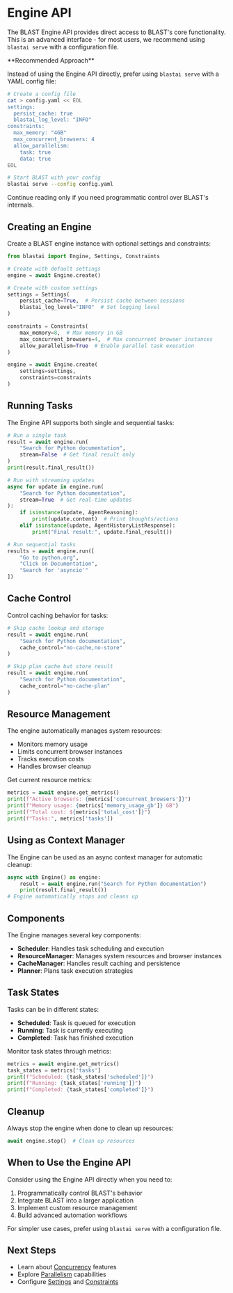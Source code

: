 # Engine API

The BLAST Engine API provides direct access to BLAST's core functionality. This is an advanced interface - for most users, we recommend using `blastai serve` with a configuration file.

<Note>
**Recommended Approach**

Instead of using the Engine API directly, prefer using `blastai serve` with a YAML config file:

```bash
# Create a config file
cat > config.yaml << EOL
settings:
  persist_cache: true
  blastai_log_level: "INFO"
constraints:
  max_memory: "4GB"
  max_concurrent_browsers: 4
  allow_parallelism:
    task: true
    data: true
EOL

# Start BLAST with your config
blastai serve --config config.yaml
```

Continue reading only if you need programmatic control over BLAST's internals.
</Note>

## Creating an Engine

Create a BLAST engine instance with optional settings and constraints:

```python
from blastai import Engine, Settings, Constraints

# Create with default settings
engine = await Engine.create()

# Create with custom settings
settings = Settings(
    persist_cache=True,  # Persist cache between sessions
    blastai_log_level="INFO"  # Set logging level
)

constraints = Constraints(
    max_memory=8,  # Max memory in GB
    max_concurrent_browsers=4,  # Max concurrent browser instances
    allow_parallelism=True  # Enable parallel task execution
)

engine = await Engine.create(
    settings=settings,
    constraints=constraints
)
```

## Running Tasks

The Engine API supports both single and sequential tasks:

```python
# Run a single task
result = await engine.run(
    "Search for Python documentation",
    stream=False  # Get final result only
)
print(result.final_result())

# Run with streaming updates
async for update in engine.run(
    "Search for Python documentation",
    stream=True  # Get real-time updates
):
    if isinstance(update, AgentReasoning):
        print(update.content)  # Print thoughts/actions
    elif isinstance(update, AgentHistoryListResponse):
        print("Final result:", update.final_result())

# Run sequential tasks
results = await engine.run([
    "Go to python.org",
    "Click on Documentation",
    "Search for 'asyncio'"
])
```

## Cache Control

Control caching behavior for tasks:

```python
# Skip cache lookup and storage
result = await engine.run(
    "Search for Python documentation",
    cache_control="no-cache,no-store"
)

# Skip plan cache but store result
result = await engine.run(
    "Search for Python documentation",
    cache_control="no-cache-plan"
)
```

## Resource Management

The engine automatically manages system resources:

- Monitors memory usage
- Limits concurrent browser instances
- Tracks execution costs
- Handles browser cleanup

Get current resource metrics:

```python
metrics = await engine.get_metrics()
print(f"Active browsers: {metrics['concurrent_browsers']}")
print(f"Memory usage: {metrics['memory_usage_gb']} GB")
print(f"Total cost: ${metrics['total_cost']}")
print(f"Tasks:", metrics['tasks'])
```

## Using as Context Manager

The Engine can be used as an async context manager for automatic cleanup:

```python
async with Engine() as engine:
    result = await engine.run("Search for Python documentation")
    print(result.final_result())
# Engine automatically stops and cleans up
```

## Components

The Engine manages several key components:

- **Scheduler**: Handles task scheduling and execution
- **ResourceManager**: Manages system resources and browser instances
- **CacheManager**: Handles result caching and persistence
- **Planner**: Plans task execution strategies

## Task States

Tasks can be in different states:

- **Scheduled**: Task is queued for execution
- **Running**: Task is currently executing
- **Completed**: Task has finished execution

Monitor task states through metrics:

```python
metrics = await engine.get_metrics()
task_states = metrics['tasks']
print(f"Scheduled: {task_states['scheduled']}")
print(f"Running: {task_states['running']}")
print(f"Completed: {task_states['completed']}")
```

## Cleanup

Always stop the engine when done to clean up resources:

```python
await engine.stop()  # Clean up resources
```

## When to Use the Engine API

Consider using the Engine API directly when you need to:

1. Programmatically control BLAST's behavior
2. Integrate BLAST into a larger application
3. Implement custom resource management
4. Build advanced automation workflows

For simpler use cases, prefer using `blastai serve` with a configuration file.

## Next Steps

- Learn about [Concurrency](/guides/concurrency) features
- Explore [Parallelism](/guides/parallelism) capabilities
- Configure [Settings](/guides/settings) and [Constraints](/guides/constraints)